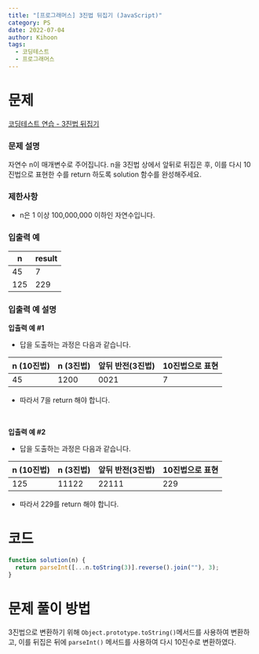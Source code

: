 ```yaml
---
title: "[프로그래머스] 3진법 뒤집기 (JavaScript)"
category: PS
date: 2022-07-04
author: Kihoon
tags:
  - 코딩테스트
  - 프로그래머스
---
```


# 문제

[코딩테스트 연습 - 3진법 뒤집기](https://school.programmers.co.kr/learn/courses/30/lessons/68935)

### 문제 설명

자연수 n이 매개변수로 주어집니다. n을 3진법 상에서 앞뒤로 뒤집은 후, 이를 다시 10진법으로 표현한 수를 return 하도록 solution 함수를 완성해주세요.

### 제한사항

- n은 1 이상 100,000,000 이하인 자연수입니다.

### 입출력 예

| n   | result |
| --- | ------ |
| 45  | 7      |
| 125 | 229    |

### 입출력 예 설명

**입출력 예 #1**

- 답을 도출하는 과정은 다음과 같습니다.

| n (10진법) | n (3진법) | 앞뒤 반전(3진법) | 10진법으로 표현 |
| ---------- | --------- | ---------------- | --------------- |
| 45         | 1200      | 0021             | 7               |

- 따라서 7을 return 해야 합니다.

<br />

**입출력 예 #2**

- 답을 도출하는 과정은 다음과 같습니다.

| n (10진법) | n (3진법) | 앞뒤 반전(3진법) | 10진법으로 표현 |
| ---------- | --------- | ---------------- | --------------- |
| 125        | 11122     | 22111            | 229             |

- 따라서 229를 return 해야 합니다.

# 코드

```jsx
function solution(n) {
  return parseInt([...n.toString(3)].reverse().join(""), 3);
}
```

# 문제 풀이 방법

3진법으로 변환하기 위해 `Object.prototype.toString()`메서드를 사용하여 변환하고, 이를 뒤집은 뒤에 `parseInt()` 메서드를 사용하여 다시 10진수로 변환하였다.

